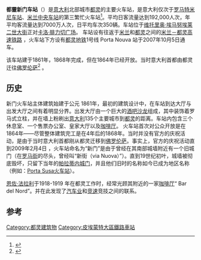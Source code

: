 {{Infobox station
|name = 都靈新门车站
|image = IMG 7160 - Torino - Stazione Porta Nuova - Foto Giovanni Dall'Orto 18-Mar-2007.jpg
|caption = 
|locale = Corso Vittorio Emanuele II<br>10125 [[都靈|都靈]]
|country = {{ITA}}[[都靈|都靈]]
|coordinates = {{coord|45|03|45|N|7|40|44|E|type:railwaystation_region:IT-TO_source:googlemaps|display=inline,title}}
|opened = {{Start date|1861|||df=y}}
|platforms = 20
}}
'''都靈新门车站'''（{{lang-it|Torino Porta Nuova}}）是[[意大利|意大利]]北部城市[[都灵|都灵]]的主要火车站，是意大利仅次于[[罗马特米尼车站|罗马特米尼车站]]、[[米兰中央车站|米兰中央车站]]的第三繁忙火车站<ref name=fs>{{cite web | title= Torino Porta Nuova | publisher= [[Ferrovie_dello_Stato|Ferrovie dello Stato]] | url= http://www.grandistazioni.it/cms/v/index.jsp?vgnextoid=3ae94cb9ff09a110VgnVCM1000003f16f90aRCRD | language= it | accessdate= 27 February 2008 | archive-url= https://web.archive.org/web/20110615063536/http://www.grandistazioni.it/cms/v/index.jsp?vgnextoid=3ae94cb9ff09a110VgnVCM1000003f16f90aRCRD | archive-date= 2011-06-15 | dead-url= yes }}</ref>。平均日客流量达到192,000人次，年平均客流量达到7000万人次，日平均车次350辆。车站位于[[维托里奥·埃马努埃莱二世大街_(都灵)|维托里奥·埃马努埃莱二世大街]]正对[[卡洛·腓力切广场|卡洛·腓力切广场]]。
车站设有往返于[[米兰|米兰]]和[[都灵|都灵]]之间的[[米兰－都灵高速铁路|米兰－都灵高速铁路]] ，火车站下方设有[[都灵地铁|都灵地铁]]1号线 Porta Nouva 站于2007年10月5日通车。 

该车站建于1861年，1868年完成，但在1864年已经开放。当时意大利首都由都灵迁往[[佛罗伦萨|佛罗伦萨]]<ref>{{cite news |title=Torino Porta Nuova, inaugurazione dopo 145 anni |publisher=[[La_Stampa|La Stampa]] |date=4 February 2009 |url=http://www1.lastampa.it/Torino/cmsSezioni/cronaca/200902articoli/9412girata.asp |language=it |accessdate=27 February 2008 |archive-date=2014-12-22 |archive-url=https://web.archive.org/web/20141222112719/http://www1.lastampa.it/Torino/cmsSezioni/cronaca/200902articoli/9412girata.asp |dead-url=no }}</ref> 。

==历史==
新门火车站主体建筑始建于公元 1861年，最初的建筑设计中，在车站到达大厅与出发大厅之间有着明显分界。出发大厅由一个巨大的[[酒吧|酒吧]][[沙龙|沙龙]]组成，其中装饰着罗马式立柱，并在墙上粉刷出[[意大利|意大利]]135个主要城市到[[都灵|都灵]]的距离。车站内包含三个休息室、一个售票办公室、皇家大厅以及[[咖啡厅|咖啡厅]]。
火车站首次对公众开放是在1864年——尽管整体建筑完工是在4年后的1868年。当时并没有官方的庆祝活动，是由于当时意大利首都刚从都灵迁移到[[佛罗伦萨|佛罗伦萨]]。事实上，官方的庆祝活动直到2009年2月4日 ，火车站命名为“新门”是由于曾经在其南部城墙附近有一个旧城门（在[[罗马街|罗马街]]的尽头，曾经叫“新街（via Nuova）”）。直到19世纪初叶，城墙被彻底毁坏，只留下当年的[[帕拉蒂内城门|帕拉蒂内城门]]，并且他们旧时的名称如今已成为地区名称（例如：[[Torino_Porta_Susa_railway_station|Porta Susa火车站]]）。

[[恩佐·法拉利|恩佐·法拉利]]于1918-1919 年在都灵工作时，经常光顾其附近的一家[[咖啡厅|咖啡厅]]“ Bar del Nord”。并在此发现了[[汽车业|汽车业]]和[[竞速|竞速]]竞技之间的联系。

==参考==
{{reflist}}

[[Category:都灵建筑物|Category:都灵建筑物]]
[[Category:皮埃蒙特大區鐵路車站|Category:皮埃蒙特大區鐵路車站]]